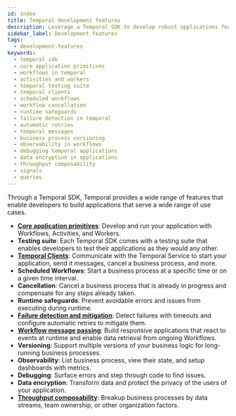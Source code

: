 ```yaml
---
id: index
title: Temporal development features
description: Leverage a Temporal SDK to develop robust applications featuring Workflows, Activities, Workers, testing suites, Temporal Clients, Scheduled Workflows, and advanced observability tools.
sidebar_label: Development features
tags:
  - development-features
keywords:
  - temporal sdk
  - core application primitives
  - workflows in temporal
  - activities and workers
  - temporal testing suite
  - temporal clients
  - scheduled workflows
  - workflow cancellation
  - runtime safeguards
  - failure detection in temporal
  - automatic retries
  - temporal messages
  - business process versioning
  - observability in workflows
  - debugging temporal applications
  - data encryption in applications
  - throughput composability
  - signals
  - queries
---
```


Through a Temporal SDK, Temporal provides a wide range of features that enable developers to build applications that serve a wide range of use cases.

- **[Core application primitives](/evaluate/development-features/core-application)**: Develop and run your application with Workflows, Activities, and Workers.
- **Testing suite**: Each Temporal SDK comes with a testing suite that enables developers to test their applications as they would any other.
- **[Temporal Clients](/evaluate/development-features/temporal-client)**: Communicate with the Temporal Service to start your application, send it messages, cancel a business process, and more.
- **Scheduled Workflows**: Start a business process at a specific time or on a given time interval.
- **Cancellation**: Cancel a business process that is already in progress and compensate for any steps already taken.
- **Runtime safeguards**: Prevent avoidable errors and issues from executing during runtime.
- **[Failure detection and mitigation](/evaluate/development-features/failure-detection)**: Detect failures with timeouts and configure automatic retries to mitigate them.
- **[Workflow message passing](/evaluate/development-features/workflow-message-passing)**: Build responsive applications that react to events at runtime and enable data retrieval from ongoing Workflows.
- **Versioning**: Support multiple versions of your business logic for long-running business processes.
- **Observability**: List business process, view their state, and setup dashboards with metrics.
- **Debugging**: Surface errors and step through code to find issues.
- **Data encryption**: Transform data and protect the privacy of the users of your application.
- **[Throughput composability](/evaluate/development-features/throughput-composability)**: Breakup business processes by data streams, team ownership, or other organization factors.
